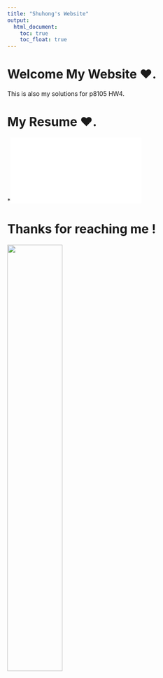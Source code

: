 ```yaml
---
title: "Shuhong's Website"
output: 
  html_document:
    toc: true
    toc_float: true
---
```


# Welcome My Website ❤.

This is also  my solutions for p8105 HW4.

# My Resume ❤.

*![Resume](CV/_CVpdf.pdf)

# Thanks for reaching me !

<img src= "images/cat.JPG" style = "width:50%">
